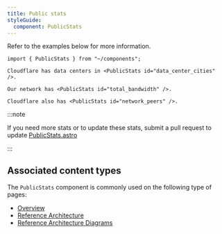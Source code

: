 ```yaml
---
title: Public stats
styleGuide:
  component: PublicStats
---
```



<Render file="public-stats-definition" />

Refer to the examples below for more information.

```mdx live
import { PublicStats } from "~/components";

Cloudflare has data centers in <PublicStats id="data_center_cities" />.

Our network has <PublicStats id="total_bandwidth" />.

Cloudflare also has <PublicStats id="network_peers" />.
```

:::note

If you need more stats or to update these stats, submit a pull request to update [PublicStats.astro](https://github.com/cloudflare/cloudflare-docs/blob/production/src/components/PublicStats.astro)

:::

## Associated content types

The `PublicStats` component is commonly used on the following type of pages:

- [Overview](/style-guide/documentation-content-strategy/content-types/overview/)
- [Reference Architecture](/style-guide/documentation-content-strategy/content-types/reference-architecture/)
- [Reference Architecture Diagrams](/style-guide/documentation-content-strategy/content-types/reference-architecture-diagram/)
